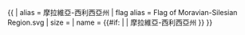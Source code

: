 {{ {{{1<noinclude>|country showdata</noinclude>}}}
| alias = 摩拉維亞-西利西亞州
| flag alias = Flag of Moravian-Silesian Region.svg
| size = {{{size|}}}
| name = {{#if: {{{name|}}} | {{{name|}}} | 摩拉維亞-西利西亞州 }}
}}